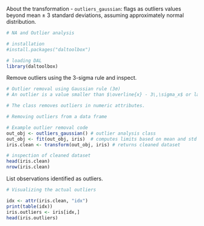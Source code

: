 About the transformation
- `outliers_gaussian`: flags as outliers values beyond mean ± 3 standard deviations, assuming approximately normal distribution.

```r
# NA and Outlier analysis

# installation 
#install.packages("daltoolbox")

# loading DAL
library(daltoolbox) 
```

Remove outliers using the 3-sigma rule and inspect.
```r
# Outlier removal using Gaussian rule (3σ)
# An outlier is a value smaller than $\overline{x} - 3\,\sigma_x$ or larger than $\overline{x} + 3\,\sigma_x$.

# The class removes outliers in numeric attributes.

# Removing outliers from a data frame

# Example outlier removal code
out_obj <- outliers_gaussian() # outlier analysis class
out_obj <- fit(out_obj, iris)  # computes limits based on mean and std dev
iris.clean <- transform(out_obj, iris) # returns cleaned dataset

# inspection of cleaned dataset
head(iris.clean)
nrow(iris.clean)
```

List observations identified as outliers.
```r
# Visualizing the actual outliers

idx <- attr(iris.clean, "idx")
print(table(idx))
iris.outliers <- iris[idx,]
head(iris.outliers)
```
